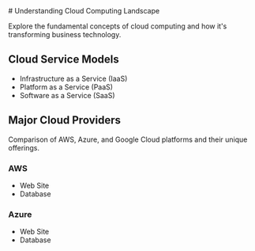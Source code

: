 
<MdxLayout>
# Understanding Cloud Computing Landscape

Explore the fundamental concepts of cloud computing and how it's transforming business technology.

## Cloud Service Models

- Infrastructure as a Service (IaaS)
- Platform as a Service (PaaS)
- Software as a Service (SaaS)

## Major Cloud Providers
Comparison of AWS, Azure, and Google Cloud platforms and their unique offerings.
### AWS
- Web Site
- Database
### Azure
- Web Site
- Database


</MdxLayout>
